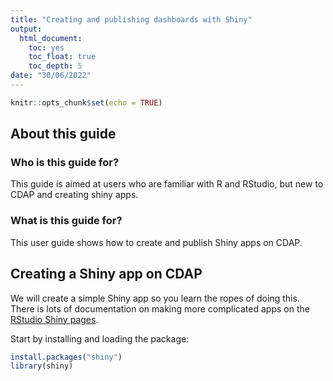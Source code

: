 ```yaml
---
title: "Creating and publishing dashboards with Shiny"
output:
  html_document:
    toc: yes
    toc_float: true
    toc_depth: 5
date: "30/06/2022"
---
```


```r
knitr::opts_chunk$set(echo = TRUE)
```


## About this guide  

### Who is this guide for?  

This guide is aimed at users who are familiar with R and RStudio, but new to CDAP and creating shiny apps.  


### What is this guide for?  

This user guide shows how to create and publish Shiny apps on CDAP.

## Creating a Shiny app on CDAP

We will create a simple Shiny app so you learn the ropes of doing this. There is lots of documentation on making more complicated apps on the [RStudio Shiny pages](https://shiny.rstudio.com/).

Start by installing and loading the package:

```r
install.packages("shiny")
library(shiny)
```





